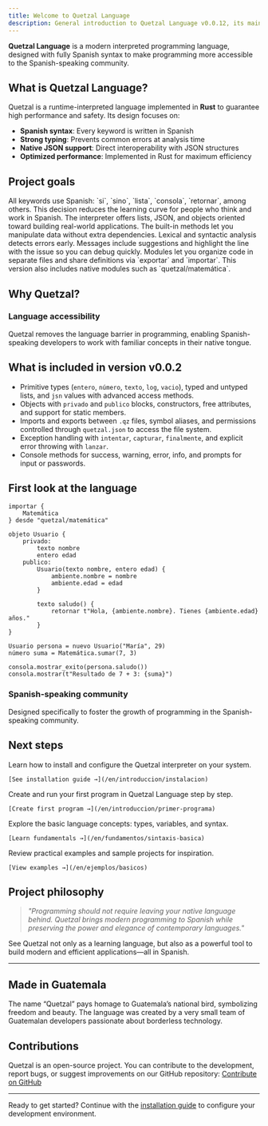 ```yaml
---
title: Welcome to Quetzal Language
description: General introduction to Quetzal Language v0.0.12, its main goals and characteristics.
---
```



**Quetzal Language** is a modern interpreted programming language, designed with fully Spanish syntax to make programming more accessible to the Spanish-speaking community.

## What is Quetzal Language?

Quetzal is a runtime-interpreted language implemented in **Rust** to guarantee high performance and safety. Its design focuses on:

- **Spanish syntax**: Every keyword is written in Spanish
- **Strong typing**: Prevents common errors at analysis time
- **Native JSON support**: Direct interoperability with JSON structures
- **Optimized performance**: Implemented in Rust for maximum efficiency

## Project goals

<CardGrid>
  <Card title="Accessible for Spanish speakers" icon="document">
    All keywords use Spanish: `si`, `sino`, `lista`, `consola`, `retornar`, among others. This decision reduces the learning curve for people who think and work in Spanish.
  </Card>
  <Card title="Instant productivity" icon="rocket">
    The interpreter offers lists, JSON, and objects oriented toward building real-world applications. The built-in methods let you manipulate data without extra dependencies.
  </Card>
  <Card title="Robustness" icon="seti:csv">
    Lexical and syntactic analysis detects errors early. Messages include suggestions and highlight the line with the issue so you can debug quickly.
  </Card>
  <Card title="Extensibility" icon="sourcehut">
    Modules let you organize code in separate files and share definitions via `exportar` and `importar`. This version also includes native modules such as `quetzal/matemática`.
  </Card>
</CardGrid>

## Why Quetzal?

### **Language accessibility**
Quetzal removes the language barrier in programming, enabling Spanish-speaking developers to work with familiar concepts in their native tongue.

## What is included in version v0.0.2

- Primitive types (`entero`, `número`, `texto`, `log`, `vacio`), typed and untyped lists, and `jsn` values with advanced access methods.
- Objects with `privado` and `publico` blocks, constructors, free attributes, and support for static members.
- Imports and exports between `.qz` files, symbol aliases, and permissions controlled through `quetzal.json` to access the file system.
- Exception handling with `intentar`, `capturar`, `finalmente`, and explicit error throwing with `lanzar`.
- Console methods for success, warning, error, info, and prompts for input or passwords.

## First look at the language

```qz
importar {
    Matemática
} desde "quetzal/matemática"

objeto Usuario {
    privado:
        texto nombre
        entero edad
    publico:
        Usuario(texto nombre, entero edad) {
            ambiente.nombre = nombre
            ambiente.edad = edad
        }

        texto saludo() {
            retornar t"Hola, {ambiente.nombre}. Tienes {ambiente.edad} años."
        }
}

Usuario persona = nuevo Usuario("María", 29)
número suma = Matemática.sumar(7, 3)

consola.mostrar_exito(persona.saludo())
consola.mostrar(t"Resultado de 7 + 3: {suma}")
```

### **Spanish-speaking community**
Designed specifically to foster the growth of programming in the Spanish-speaking community.

## Next steps

<CardGrid>
  <Card title="Installation" icon="setting">
    Learn how to install and configure the Quetzal interpreter on your system.

    [See installation guide →](/en/introduccion/instalacion)
  </Card>

  <Card title="Your first program" icon="rocket">
    Create and run your first program in Quetzal Language step by step.

    [Create first program →](/en/introduccion/primer-programa)
  </Card>

  <Card title="Fundamentals" icon="document">
    Explore the basic language concepts: types, variables, and syntax.

    [Learn fundamentals →](/en/fundamentos/sintaxis-basica)
  </Card>

  <Card title="Examples" icon="open-book">
    Review practical examples and sample projects for inspiration.

    [View examples →](/en/ejemplos/basicos)
  </Card>
</CardGrid>

## Project philosophy

> *"Programming should not require leaving your native language behind. Quetzal brings modern programming to Spanish while preserving the power and elegance of contemporary languages."*

See Quetzal not only as a learning language, but also as a powerful tool to build modern and efficient applications—all in Spanish.

---

## Made in Guatemala

The name “Quetzal” pays homage to Guatemala’s national bird, symbolizing freedom and beauty.
The language was created by a very small team of Guatemalan developers passionate about borderless technology.

## Contributions
Quetzal is an open-source project. You can contribute to the development, report bugs, or suggest improvements on our GitHub repository:
[Contribute on GitHub](https://github.com/AntaresGT/lenguaje-quetzal/discussions)

---

Ready to get started? Continue with the [installation guide](/en/introduccion/instalacion) to configure your development environment.
